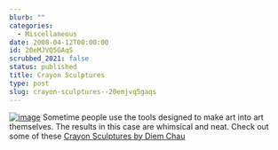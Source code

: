 ```yaml
---
blurb: ""
categories:
  - Miscellaneous
date: 2008-04-12T00:00:00
id: 20eMJVQ5GAqS
scrubbed_2021: false
status: published
title: Crayon Sculptures
type: post
slug: crayon-sculptures--20emjvq5gaqs
---
```


[![image](http://www.alanwsmith.com/blog/wp-content/uploads/2008/04/crayon-sculptures-228x300.jpg "Crayon Sculptures by Diem Chau")](http://www.diemchau.com/crayons1.html)
Sometime people use the tools designed to make art into art
themselves. The results in this case are whimsical and neat. Check
out some of these
[Crayon Sculptures by Diem Chau](http://www.diemchau.com/crayons1.html)